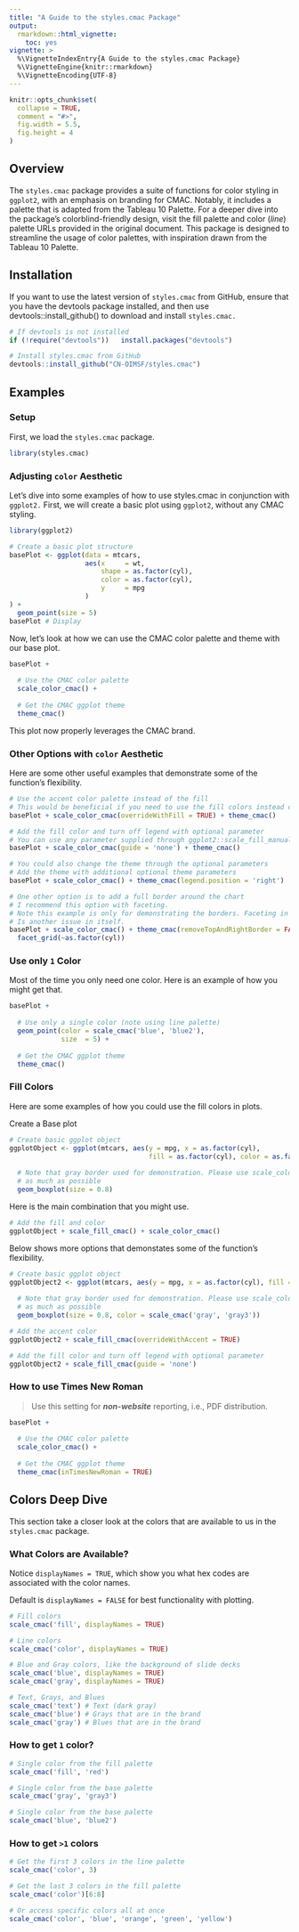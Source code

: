 ```yaml
---
title: "A Guide to the styles.cmac Package"
output: 
  rmarkdown::html_vignette:
    toc: yes
vignette: >
  %\VignetteIndexEntry{A Guide to the styles.cmac Package}
  %\VignetteEngine{knitr::rmarkdown}
  %\VignetteEncoding{UTF-8}
---
```


```r
knitr::opts_chunk$set(
  collapse = TRUE,
  comment = "#>",
  fig.width = 5.5,
  fig.height = 4
)
```

## Overview

The `styles.cmac` package provides a suite of functions for color styling in `ggplot2`, with an emphasis on branding for CMAC. Notably, it includes a palette that is adapted from the Tableau 10 Palette. For a deeper dive into the package's colorblind-friendly design, visit the fill palette and color (*line*) palette URLs provided in the original document. This package is designed to streamline the usage of color palettes, with inspiration drawn from the Tableau 10 Palette. 

## Installation

If you want to use the latest version of `styles.cmac` from GitHub, ensure that you have the devtools package installed, and then use devtools::install_github() to download and install `styles.cmac.`

```r
# If devtools is not installed
if (!require("devtools"))   install.packages("devtools")

# Install styles.cmac from GitHub
devtools::install_github("CN-OIMSF/styles.cmac")
```

## Examples

### Setup

First, we load the `styles.cmac` package. 

```r
library(styles.cmac)
```


### Adjusting `color` Aesthetic

Let's dive into some examples of how to use styles.cmac in conjunction with `ggplot2.` First, we will create a basic plot using `ggplot2`, without any CMAC styling.

```r
library(ggplot2)

# Create a basic plot structure
basePlot <- ggplot(data = mtcars,
                   aes(x     = wt,
                       shape = as.factor(cyl),
                       color = as.factor(cyl),
                       y     = mpg
                   )
) +
  geom_point(size = 5)
basePlot # Display
```

Now, let's look at how we can use the CMAC color palette and theme with our base plot.

```r
basePlot +
  
  # Use the CMAC color palette
  scale_color_cmac() +
  
  # Get the CMAC ggplot theme
  theme_cmac()
```

This plot now properly leverages the CMAC brand.

### Other Options with `color` Aesthetic

Here are some other useful examples that demonstrate some of the function's flexibility.

```r
# Use the accent color palette instead of the fill
# This would be beneficial if you need to use the fill colors instead of the accent colors.
basePlot + scale_color_cmac(overrideWithFill = TRUE) + theme_cmac()

# Add the fill color and turn off legend with optional parameter
# You can use any parameter supplied through ggplot2::scale_fill_manual()
basePlot + scale_color_cmac(guide = 'none') + theme_cmac()

# You could also change the theme through the optional parameters
# Add the theme with additional optional theme parameters
basePlot + scale_color_cmac() + theme_cmac(legend.position = 'right')

# One other option is to add a full border around the chart
# I recommend this option with faceting.
# Note this example is only for demonstrating the borders. Faceting in this context
# Is another issue in itself.
basePlot + scale_color_cmac() + theme_cmac(removeTopAndRightBorder = FALSE) +
  facet_grid(~as.factor(cyl))
```

### Use only `1` Color

Most of the time you only need one color. Here is an example of how you might get that.

```r
basePlot + 
  
  # Use only a single color (note using line palette)
  geom_point(color = scale_cmac('blue', 'blue2'),
             size  = 5) +
  
  # Get the CMAC ggplot theme
  theme_cmac()
```


### Fill Colors

Here are some examples of how you could use the fill colors in plots.

Create a Base plot
```r
# Create basic ggplot object
ggplotObject <- ggplot(mtcars, aes(y = mpg, x = as.factor(cyl), 
                                   fill = as.factor(cyl), color = as.factor(cyl))) +
  
  # Note that gray border used for demonstration. Please use scale_color_cmac()
  # as much as possible
  geom_boxplot(size = 0.8)
```


Here is the main combination that you might use.

```r
# Add the fill and color
ggplotObject + scale_fill_cmac() + scale_color_cmac()
```

Below shows more options that demonstates some of the function's flexibility.

```r
# Create basic ggplot object
ggplotObject2 <- ggplot(mtcars, aes(y = mpg, x = as.factor(cyl), fill = as.factor(cyl))) +
  
  # Note that gray border used for demonstration. Please use scale_color_cmac()
  # as much as possible
  geom_boxplot(size = 0.8, color = scale_cmac('gray', 'gray3'))

# Add the accent color
ggplotObject2 + scale_fill_cmac(overrideWithAccent = TRUE)

# Add the fill color and turn off legend with optional parameter
ggplotObject2 + scale_fill_cmac(guide = 'none')
```

### How to use Times New Roman

> Use this setting for ***non-website*** reporting, i.e., PDF distribution.

```r
basePlot +
  
  # Use the CMAC color palette
  scale_color_cmac() +
  
  # Get the CMAC ggplot theme
  theme_cmac(inTimesNewRoman = TRUE)
```

## Colors Deep Dive

This section take a closer look at the colors that are available to us in the `styles.cmac` package. 

### What Colors are Available?

Notice `displayNames = TRUE`, which show you what hex codes are associated with the color names.

Default is `displayNames = FALSE` for best functionality with plotting.

```r
# Fill colors
scale_cmac('fill', displayNames = TRUE)

# Line colors
scale_cmac('color', displayNames = TRUE)

# Blue and Gray colors, like the background of slide decks
scale_cmac('blue', displayNames = TRUE)
scale_cmac('gray', displayNames = TRUE)

# Text, Grays, and Blues
scale_cmac('text') # Text (dark gray) 
scale_cmac('blue') # Grays that are in the brand
scale_cmac('gray') # Blues that are in the brand
```

### How to get `1` color?

```r
# Single color from the fill palette
scale_cmac('fill', 'red')

# Single color from the base palette
scale_cmac('gray', 'gray3')

# Single color from the base palette
scale_cmac('blue', 'blue2')
```

### How to get `>1` colors

```r
# Get the first 3 colors in the line palette
scale_cmac('color', 3)

# Get the last 3 colors in the fill palette
scale_cmac('color')[6:8]

# Or access specific colors all at once
scale_cmac('color', 'blue', 'orange', 'green', 'yellow')
```
